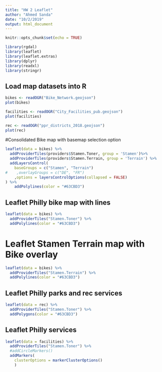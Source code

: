 ```yaml
---
title: "HW 2 Leaflet"
author: "Ahmed Sanda"
date: "10/2/2019"
output: html_document
---
```


```r
knitr::opts_chunk$set(echo = TRUE)
```

```r
library(rgdal)
library(leaflet)
library(leaflet.extras)
library(dplyr)
library(readxl)
library(stringr)
```

## Load map datasets into R
```r
bikes <- readOGR("Bike_Network.geojson")
plot(bikes)

facilities <- readOGR("City_Facilities_pub.geojson")
plot(facilities)

rec <- readOGR("ppr_districts_2018.geojson")
plot(rec)
```

#Consolidated Bike map with basemap selection option 
```r
leaflet(data = bikes) %>%
  addProviderTiles(providers$Stamen.Toner, group = 'Stamen')%>%
  addProviderTiles(providers$Stamen.Terrain, group = 'Terrain') %>%
  addLayersControl(
    baseGroups = c("Stamen", "Terrain")
#    ,overlayGroups = c("DE", "FR")
    ,options = layersControlOptions(collapsed = FALSE)
) %>%
    addPolylines(color = "#63CBD3")
```


## Leaflet Philly bike map with lines
```r
leaflet(data = bikes) %>%
  addProviderTiles("Stamen.Toner") %>%
  addPolylines(color = "#63CBD3")
```

# Leaflet Stamen Terrain map with Bike overlay
```r
leaflet(data = bikes) %>%
  addProviderTiles("Stamen.Terrain") %>%
  addPolylines(color = "#63CBD3")

```

## Leaflet Philly parks and rec services
```r
leaflet(data = rec) %>%
  addProviderTiles("Stamen.Toner") %>%
  addPolygons(color = "#63CBD3")
```
## Leaflet Philly services
```r
leaflet(data = facilities) %>%
  addProviderTiles("Stamen.Toner") %>%
  #addCircleMarkers()
  addMarkers(
    clusterOptions = markerClusterOptions()
    )
```



